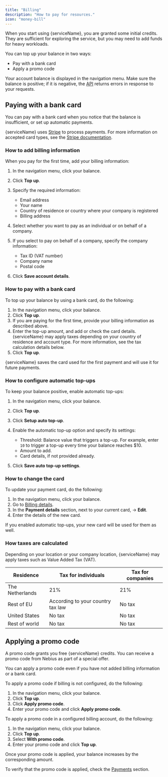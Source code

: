 ```yaml
---
title: "Billing"
description: "How to pay for resources."
icon: "money-bill"
---
```




When you start using {serviceName}, you are granted some initial credits. They are sufficient for exploring the service, but you may need to add funds for heavy workloads.

You can top up your balance in two ways:

* Pay with a bank card
* Apply a promo code

Your account balance is displayed in the navigation menu. Make sure the balance is positive; if it is negative, the [API]({uiUrl}/api-reference) returns errors in response to your requests.

## Paying with a bank card

You can pay with a bank card when you notice that the balance is insufficient, or set up automatic payments.

{serviceName} uses [Stripe](https://stripe.com/) to process payments. For more information on accepted card types, see the [Stripe documentation](https://docs.stripe.com/payments/cards).

### How to add billing information

When you pay for the first time, add your billing information:

1. In the navigation menu, click your balance.
1. Click <Icon icon="circle-plus" iconType="solid" /> **Top up**.
1. Specify the required information:

   * Email address
   * Your name
   * Country of residence or country where your company is registered
   * Billing address

1. Select whether you want to pay as an individual or on behalf of a company.
1. If you select to pay on behalf of a company, specify the company information:

   * Tax ID (VAT number)
   * Company name
   * Postal code

1. Click **Save account details**.

### How to pay with a bank card

To top up your balance by using a bank card, do the following:

1. In the navigation menu, click your balance.
1. Click <Icon icon="circle-plus" iconType="solid" /> **Top up**.
1. If you are paying for the first time, provide your billing information as described above.
1. Enter the top-up amount, and add or check the card details. {serviceName} may apply taxes depending on your country of residence and account type. For more information, see the tax calculation details below.
1. Click **Top up**.

{serviceName} saves the card used for the first payment and will use it for future payments.

### How to configure automatic top-ups

To keep your balance positive, enable automatic top-ups:

1. In the navigation menu, click your balance.
1. Click <Icon icon="circle-plus" iconType="solid" /> **Top up**.
1. Click **Setup auto top-up**.
1. Enable the automatic top-up option and specify its settings:

   * Threshold: Balance value that triggers a top-up. For example, enter `10` to trigger a top-up every time your balance reaches \$10.
   * Amount to add.
   * Card details, if not provided already.

1. Click **Save auto top-up settings**.

### How to change the card

To update your payment card, do the following:

1. In the navigation menu, click your balance.
1. Go to [Billing details]({uiUrl}/billing/details).
1. In the **Payment details** section, next to your current card, <Icon icon="pencil" iconType="solid" /> → **Edit**.
1. Enter the details of the new card.

If you enabled automatic top-ups, your new card will be used for them as well.

### How taxes are calculated

Depending on your location or your company location, {serviceName} may apply taxes such as Value Added Tax (VAT).

| Residence | Tax for individuals | Tax for companies |
| --- | --- | --- |
| The Netherlands | 21% | 21% |
| Rest of EU | According to your country tax law | No tax |
| United States | No tax | No tax |
| Rest of world | No tax | No tax |

## Applying a promo code

A promo code grants you free {serviceName} credits. You can receive a promo code from Nebius as part of a special offer.

You can apply a promo code even if you have not added billing information or a bank card.

To apply a promo code if billing is not configured, do the following:

1. In the navigation menu, click your balance.
1. Click <Icon icon="circle-plus" iconType="solid" /> **Top up**.
1. Click **Apply promo code**.
1. Enter your promo code and click **Apply promo code**.

To apply a promo code in a configured billing account, do the following:

1. In the navigation menu, click your balance.
1. Click <Icon icon="circle-plus" iconType="solid" /> **Top up**.
1. Select **With promo code**.
1. Enter your promo code and click **Top up**.

Once your promo code is applied, your balance increases by the corresponding amount.

To verify that the promo code is applied, check the [Payments]({uiUrl}/billing) section.
